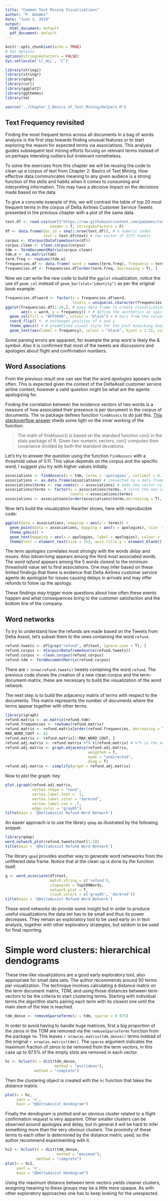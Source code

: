 ```yaml
---
title: "Common Text Mining Visualizations"
author: "P. Adames"
date: "June 3, 2019"
output:
  html_document: default
  pdf_document: default
---
```


```r
knitr::opts_chunk$set(echo = TRUE)
# Set Options
options(stringsAsFactors = FALSE)
Sys.setlocale('LC_ALL', 'C')

library(stringi)
library(stringr)
library(qdap)
library(curl)
library(ggplot2)
library(ggthemes)
library(tm)

source("../Chapter_2_Basics_of_Text_Mining/Helpers.R")
```
## Text Frequency revisited

Finding the most frequent terms across all documents in a bag of words analysis is the first step
towards finding unusual features or to start exploring the reason for expected terms via associations.
This analysis guides subsequent text mining efforts focusig on relevant terms instead of on perhaps intersting outliers but irrelevant nonetheless.  

To solve the exercises from this chapter we will be reusing the code to clean up a corpus of text 
from Chapter 2: Basics of Text Mining. How effective data communicates meaning to any given 
audiece is a strong function of the skills and habits when it comes to consuming and interpreting information. This may have a decisive impact on the decisions made based on the data.

To give a concrete example of this, we will contrast the table of top 20 most frequent terms in the 
corpus of Delta Airlines Customer Service Tweets presented in the previous chapter with a plot of the same data.

```r
text.df <- read.csv(curl("https://raw.githubusercontent.com/padames/text_mining/master/oct_delta.csv"),
                    header = T, stringsAsFactors = F)
df <- data.frame(doc_id = seq(1:nrow(text.df)), # a numeric index
                 text = text.df$text) # the vector of 1377 tweets
corpus <- VCorpus(DataframeSource(df))
corpus.clean <- clean.corpus(corpus)
tdm <- TermDocumentMatrix(corpus.clean)
tdm.m <- as.matrix(tdm)
term.freq <- rowSums(tdm.m)
frequencies.df <- data.frame( word = names(term.freq), frequency = term.freq)
frequencies.df <- frequencies.df[order(term.freq, decreasing = T), ]
```

Now we can write the new code to build the `ggplot` visualization, notice the use of `geom_col` instead
of `geom_bar(stat="identity")` as per the original book example:

```r
frequencies.df$word <- factor(x = frequencies.df$word, 
                              levels = unique(as.character(frequencies.df$word)))
ggplot(frequencies.df[1:20,], # pass data frame to create visualization from
       aes(x = word, y = frequency)) + # define the aesthetics as specific columns of the data frame
  geom_col(fill = "#FF9999", colour = "black") + # bars from the values of x (without transformations)
  coord_flip() +  # exchanges position of x and y
  theme_gdocs() + # predefined visual style for the plot mimicking Google Documents
  geom_text(aes(label = frequency), colour = "black", hjust = 1.25, size = 5.0 ) # labels for bars
```

Some parsing errors are apparent, for example the amp word is likely the \& symbol. Also it is confirmed
that most of the tweets are discussions and apologies about flight and confirmation numbers.


## Word Associations

From the previous result one can see that the word *apologies* appears quite often. This is expected given
the context of the DeltaAssit customer service airline context, however a valid question might be what are the agents apologizing for.

Finding the correlation between the incidence vectors of two words is a measure of how associated their presence is per document in the corpus of documents. The `tm` package defines function `findAssocs` to do just this.
[This stackoverflow answer](https://stackoverflow.com/a/43192064/1585486) sheds some ligth on the inner working of the function:

> The math of findAssoc() is based on the standard function cor() in the stats package of R.
> Given two numeric vectors, cor() computes their covariance divided by both the standard deviations.

Let's try to answer the question using the function `findAssocs` with a threshold value of 0.11.
This value depends on the corpus and the specific word, I suggest you try with higher values initially.

```r
associations <- findAssocs(x = tdm, terms = 'apologies', corlimit = 0.11) # returns a list
associations <- as.data.frame(associations) # converted to a data frame with one vector for a column 
associations$terms <- row.names(x = associations) # adds new vector colomn of characters
associations$terms <- factor(x = associations$terms, # turns the new column unequivocally into factors
                             levels = associations$terms)  
associations <- associations[order(associations$terms,decreasing = T), ] # by decreasing association 
```

Now let's build the visualization Kwartler shows, here with reproducible code:

```r
ggplot(data = associations, mapping = aes(y = terms)) +
  geom_point(data = associations, mapping = aes(x = apologies), size  = 5, colour = "#FF9999") +
  theme_gdocs() +
  geom_text(mapping = aes(x = apologies, label = apologies), colour = 'darkred', vjust = 2.0, size = 3) +
  theme(text = element_text(size = 15), axis.title.y = element_blank())
```

The term *apologies* correlates most strongly with the words *delay* and *issues*. Also *latearriving*  appears among the third most associated words. The word *refund* appears among the 5 words closest to the 
minimum threashold value set to find associations. 
One may infer based on these limited findings that there is evidence that Delta Airlines customer service
agents do apologize for issues causing delays in arrivals and may offer refunds to folow up the apology.

These findings may trigger more questions about how often these events happen and what consequences 
bring to the customer satisfaction and the bottom line of the company.


## Word networks

To try to understand how the refunds are made based on the Tweets from Delta Assist, let's subset them to the ones containing the word `refund`.

```r
refund.tweets <- df[grep("refund", df$text, ignore.case = T), ]
refund.corpus <- VCorpus(DataframeSource(refund.tweets))
refund.corpus <- clean.corpus(refund.corpus)
refund.tdm <- TermDocumentMatrix(refund.corpus)
```

There are `r nrow(refund.tweets)` tweets containing the word `refund`.
The previous code shows the creation of a new clean corpus and the term-document-matrix, these are necessary to build the visualization of the word network. 

The next step is to build the adjacency matrix of terms with respect to the documents. This matrix represents the number of documents where the terms appear together with other terms. 

```r
library(igraph)
refund.matrix <- as.matrix(refund.tdm)
refund.frequencies <- rowSums(refund.matrix)
refund.matrix <- refund.matrix[order(refund.frequencies, decreasing = T), ]
MAX_WORD_COUT <- 42
refund.matrix <- refund.matrix[1:MAX_WORD_COUT, ]
refund.adj.matrix <- refund.matrix %*% t(refund.matrix) # %*% is the matrix multiplication operator
refund.adj.matrix <- graph.adjacency(refund.adj.matrix, 
                                     weighted = T, 
                                     mode = "undirected", 
                                     diag = T)
refund.adj.matrix <- simplify(graph = refund.adj.matrix)
```

Now to plot the graph:
hey 
```r
plot.igraph(refund.adj.matrix, 
            vertex.shape = "none", 
            vertex.label.font =  1,
            vertex.label.color = "darkred",
            vertex.label.cex = .7,
            edge.color = "gray85")
title(main = '@DeltaAssist Refund Word Network')
```

An easier approach is to use the library `qdap` as illustrated by the following snippet.

```r
library(qdap)
word_network_plot(refund.tweets$text[1:3])
title(main = '@DeltaAssist Refund Word Network')
```

The library `qpad` provides another way to generate word netwworks from the unfiltered data frame. Notice that al the clean up is done by the function itself.

```r
g <- word_associate(df$text,
                    match.string = c('refund'),
                    stopwords = Top200Words,
                    network.plot = T,
                    cloud.colors = c('gray85', 'darkred'))
title(main = '@DeltaAssist Refund Word Network')
```

These word networks do provide some insight but in order to produce useful visualizations the data set has to be small and thus its power decreases. They remain an exploratory tool to be used early on in text analysis, together with other exploratory strategies, but seldom to be used for final reporting.


# Simple word clusters: hierarchical dendograms

These tree-like visualizations are a good early exploratory tool, also appropriate for small data sets.
The author recommends around 50 terms per visualization.
The technique involves calculating a distance matrix on the term document matrix, TDM, and using those distances between term vectors to be the criteria to start clustering terms. Starting with individual terms the algorithm starts pairing each term with its closest one until the main stem of the tree is reached.

```r
tdm_dense <- removeSparseTerms(x = tdm, sparse = 0.975) 

```

In order to avoid having to handle huge matrices, first a big proportion of the zeros in the TDM are removed via the `removeSparseTerms` function from the package `tm`. This leaves `r nrow(as.matrix(tdm_dense))` terms instead of the original `r nrow(as.matrix(tdm))`. The `sparse` argument indicates the maximum fraction of zeros to be removed from the term vectors, in this case up to 97.5% of the empty slots are removed in each vector.

```r
hc <- hclust(d = dist(tdm_dense,
                      method = "euclidean"),
             method = "complete")
```
Then the clustering object is created with the `hc` function that takes the distance matrix.

```r
plot(x = hc, 
     yaxt = 'n', 
     main = "@DeltaAssist Dendogram")
```

Finally the dendogram is plotted and an obvious cluster related to a flight confirmation request is very apparent. Other smaller clusters can be observed around apologies and delay, but in general it will be hard to infer something more than the very obvious clusters. The proximity of these terms to each other is determined by the distance metric used, so the author recommend experimenting with it.

```r
hc2 <- hclust(d = dist(tdm_dense,
                       method = "maximum"),
              method = "complete")
plot(x = hc2, 
     yaxt = 'n', 
     main = "@DeltaAssist Dendogram")
```
Using the maximum distance between term vectors yields cleaner clusters, assigning meaning to these groups may be a little more opaque. As with other exploratory approaches one has to keep looking for the unexpected.

